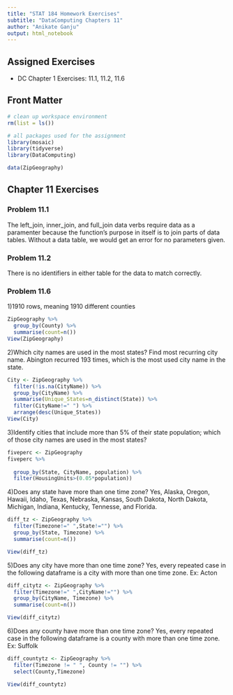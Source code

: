 ```yaml
---
title: "STAT 184 Homework Exercises" 
subtitle: "DataComputing Chapters 11"
author: "Anikate Ganju"
output: html_notebook
---
```


## Assigned Exercises

- DC Chapter 1 Exercises: 11.1, 11.2, 11.6

## Front Matter

```r
# clean up workspace environment
rm(list = ls())

# all packages used for the assignment
library(mosaic)
library(tidyverse)
library(DataComputing)

data(ZipGeography)
```



## Chapter 11 Exercises

### Problem 11.1
The left_join, inner_join, and full_join data verbs require data as a paramenter because the function's purpose in itself is to join parts of data tables. Without a data table, we would get an error for no parameters given.

### Problem 11.2
There is no identifiers in either table for the data to match correctly.

### Problem 11.6
1)1910 rows, meaning 1910 different counties
```r
ZipGeography %>%
  group_by(County) %>%
  summarise(count=n())
View(ZipGeography)
```
2)Which city names are used in the most states? Find most recurring city name.
Abington recurred 193 times, which is the most used city name in the state.
```r
City <- ZipGeography %>%
  filter(!is.na(CityName)) %>%
  group_by(CityName) %>%
  summarise(Unique_States=n_distinct(State)) %>%
  filter(CityName!=" ") %>%
  arrange(desc(Unique_States))
View(City)
```
3)Identify cities that include more than 5% of their state population; which of those city names are used in the most states?

```r
fiveperc <- ZipGeography
fiveperc %>%
  
  group_by(State, CityName, population) %>%
  filter(HousingUnits>(0.05*population))
```
4)Does any state have more than one time zone? Yes, Alaska, Oregon, Hawaii, Idaho, Texas,
 Nebraska, Kansas, South Dakota, North Dakota, Michigan, Indiana, Kentucky, Tennesse, and Florida.
```r
diff_tz <- ZipGeography %>%
  filter(Timezone!=" ",State!="") %>%
  group_by(State, Timezone) %>%
  summarise(count=n())

View(diff_tz)
```
5)Does any city have more than one time zone?
Yes, every repeated case in the following dataframe is a city with more than one time zone. Ex: Acton
```r
diff_citytz <- ZipGeography %>%
  filter(Timezone!=" ",CityName!="") %>%
  group_by(CityName, Timezone) %>%
  summarise(count=n())

View(diff_citytz)
```
6)Does any county have more than one time zone?
Yes, every repeated case in the following dataframe is a county with more than one time zone. Ex: Suffolk
```r
diff_countytz <- ZipGeography %>%
  filter(Timezone != " ", County != "") %>%
  select(County,Timezone)

View(diff_countytz)
```